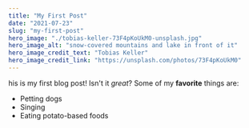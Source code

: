 ```yaml
---
title: "My First Post"
date: "2021-07-23"
slug: "my-first-post"
hero_image: "./tobias-keller-73F4pKoUkM0-unsplash.jpg"
hero_image_alt: "snow-covered mountains and lake in front of it"
hero_image_credit_text: "Tobias Keller"
hero_image_credit_link: "https://unsplash.com/photos/73F4pKoUkM0"
---
```


his is my first blog post! Isn't it *great*?
Some of my **favorite** things are:
* Petting dogs
* Singing
* Eating potato-based foods